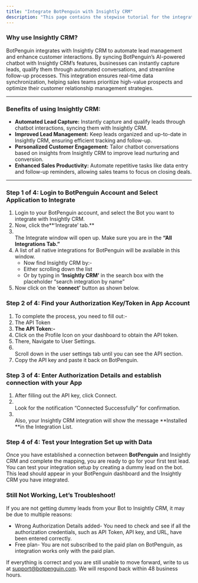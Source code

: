 ```yaml
---
title: "Integrate BotPenguin with Insightly CRM"
description: "This page contains the stepwise tutorial for the integration with BotPenguin"
---
```


### **Why use Insightly CRM?**

BotPenguin integrates with Insightly CRM to automate lead management and enhance customer interactions. By syncing BotPenguin’s AI-powered chatbot with Insightly CRM’s features, businesses can instantly capture leads, qualify them through automated conversations, and streamline follow-up processes. This integration ensures real-time data synchronization, helping sales teams prioritize high-value prospects and optimize their customer relationship management strategies.

---

### **Benefits of using Insightly CRM:**

- **Automated Lead Capture:** Instantly capture and qualify leads through chatbot interactions, syncing them with Insightly CRM.
- **Improved Lead Management:** Keep leads organized and up-to-date in Insightly CRM, ensuring efficient tracking and follow-up.
- **Personalized Customer Engagement:** Tailor chatbot conversations based on insights from Insightly CRM to improve lead nurturing and conversion.
- **Enhanced Sales Productivity:** Automate repetitive tasks like data entry and follow-up reminders, allowing sales teams to focus on closing deals.

---

### **Step 1 of 4: Login to BotPenguin Account and Select Application to Integrate**

1. Login to your BotPenguin account, and select the Bot you want to integrate with Insightly CRM.
2. Now, click the**‘Integrate’ tab.** 
3. \
   The Integrate window will open up. Make sure you are in the **“All Integrations Tab.”**
4. A list of all native integrations for BotPenguin will be available in this window.
   - Now find Insightly CRM by:-
   - Either scrolling down the list
   - Or by typing in **‘**Insightly CRM**’** in the search box with the placeholder “search integration by name”
5. Now click on the ‘**connect’** button as shown below.

### **Step 2 of 4: Find your Authorization Key/Token in App Account**

1. To complete the process, you need to fill out:-
2. The API Token
3. **The API Token:-**
4. Click on the Profile Icon on your dashboard to obtain the API token.
5. There, Navigate to User Settings.
6. \
   Scroll down in the user settings tab until you can see the API section.
7. Copy the API key and paste it back on BotPenguin.

### **Step 3 of 4: Enter Authorization Details and establish connection with your App**

1. After filling out the API key, click Connect.
2. \
   Look for the notification “Connected Successfully” for confirmation.
3. \
   Also, your Insightly CRM integration will show the message **Installed **in the Integration List.

### **Step 4 of 4: Test your Integration Set up with Data**

Once you have established a connection between **BotPenguin** and Insightly CRM and complete the mapping, you are ready to go for your first test lead. You can test your integration setup by creating a dummy lead on the bot. This lead should appear in your BotPenguin dashboard and the Insightly CRM you have integrated.

### **Still Not Working, Let’s Troubleshoot\!**

If you are not getting dummy leads from your Bot to Insightly CRM, it may be due to multiple reasons:

- Wrong Authorization Details added- You need to check and see if all the authorization credentials, such as API Token, API key, and URL, have been entered correctly.
- Free plan- You are not subscribed to the paid plan on BotPenguin, as integration works only with the paid plan.

If everything is correct and you are still unable to move forward, write to us at [support@botpenguin.com](mailto:support@botpenguin.com). We will respond back within 48 business hours.